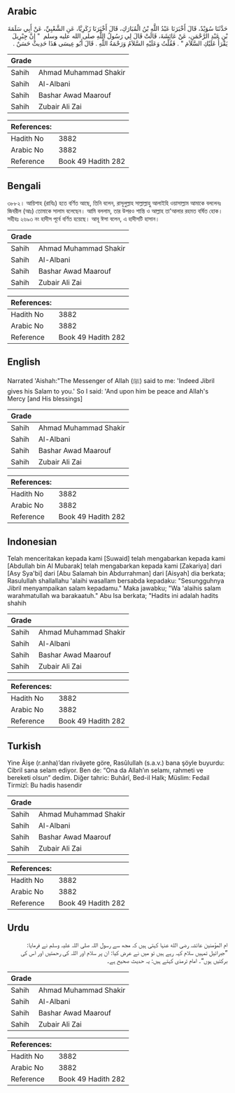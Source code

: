 ## Arabic


<div dir="rtl" lang="ar" style={{fontSize:'larger',backgroundColor:'#f8f9fa',padding:20}}>
حَدَّثَنَا سُوَيْدٌ، قَالَ أَخْبَرَنَا عَبْدُ اللَّهِ بْنُ الْمُبَارَكِ، قَالَ أَخْبَرَنَا زَكَرِيَّا، عَنِ الشَّعْبِيِّ، عَنْ أَبِي سَلَمَةَ بْنِ عَبْدِ الرَّحْمَنِ، عَنْ عَائِشَةَ، قَالَتْ قَالَ لِي رَسُولُ اللَّهِ صلى الله عليه وسلم ‏ "‏ إِنَّ جِبْرِيلَ يَقْرَأُ عَلَيْكِ السَّلاَمَ ‏"‏ ‏.‏ فَقُلْتُ وَعَلَيْهِ السَّلاَمُ وَرَحْمَةُ اللَّهِ ‏.‏ قَالَ أَبُو عِيسَى هَذَا حَدِيثٌ حَسَنٌ ‏.‏
</div>
<div style={{backgroundColor:'#f8f9fa',padding:20, marginBottom: 10}}><table> <thead> <tr> <th>Grade</th> <th></th> </tr> </thead> <tbody> <tr><td>Sahih</td><td>Ahmad Muhammad Shakir</td></tr><tr><td>Sahih</td><td>Al-Albani</td></tr><tr><td>Sahih</td><td>Bashar Awad Maarouf</td></tr><tr><td>Sahih</td><td>Zubair Ali Zai</td></tr></tbody></table><table> <thead> <tr> <th>References:</th> <th></th> </tr> </thead> <tbody><tr><td>Hadith No</td><td>3882</td></tr><tr><td>Arabic No</td><td>3882</td></tr><tr><td>Reference</td><td>Book 49 Hadith 282</td></tr></tbody></table></div>

## Bengali


<div dir="ltr" lang="bn" style={{fontSize:'larger',backgroundColor:'#f8f9fa',padding:20}}>
৩৮৮২। আয়িশাহ (রাযিঃ) হতে বর্ণিত আছে, তিনি বলেন, রাসূলুল্লাহ সাল্লাল্লাহু আলাইহি ওয়াসাল্লাম আমাকে বললেনঃ জিবরীল (আঃ) তোমাকে সালাম বলেছেন। আমি বললাম, তার উপরও শান্তি ও আল্লাহ তা'আলার রহমত বর্ষিত হোক। সহীহঃ ২৬৯৩ নং হাদীস পূর্বে বর্ণিত হয়েছে। আবূ ঈসা বলেন, এ হাদীসটি হাসান।
</div>
<div style={{backgroundColor:'#f8f9fa',padding:20, marginBottom: 10}}><table> <thead> <tr> <th>Grade</th> <th></th> </tr> </thead> <tbody> <tr><td>Sahih</td><td>Ahmad Muhammad Shakir</td></tr><tr><td>Sahih</td><td>Al-Albani</td></tr><tr><td>Sahih</td><td>Bashar Awad Maarouf</td></tr><tr><td>Sahih</td><td>Zubair Ali Zai</td></tr></tbody></table><table> <thead> <tr> <th>References:</th> <th></th> </tr> </thead> <tbody><tr><td>Hadith No</td><td>3882</td></tr><tr><td>Arabic No</td><td>3882</td></tr><tr><td>Reference</td><td>Book 49 Hadith 282</td></tr></tbody></table></div>

## English


<div dir="ltr" lang="en" style={{fontSize:'larger',backgroundColor:'#f8f9fa',padding:20}}>
Narrated 'Aishah:"The Messenger of Allah (ﷺ) said to me: 'Indeed Jibril gives his Salam to you.' So I said: 'And upon him be peace and Allah's Mercy [and His blessings]
</div>
<div style={{backgroundColor:'#f8f9fa',padding:20, marginBottom: 10}}><table> <thead> <tr> <th>Grade</th> <th></th> </tr> </thead> <tbody> <tr><td>Sahih</td><td>Ahmad Muhammad Shakir</td></tr><tr><td>Sahih</td><td>Al-Albani</td></tr><tr><td>Sahih</td><td>Bashar Awad Maarouf</td></tr><tr><td>Sahih</td><td>Zubair Ali Zai</td></tr></tbody></table><table> <thead> <tr> <th>References:</th> <th></th> </tr> </thead> <tbody><tr><td>Hadith No</td><td>3882</td></tr><tr><td>Arabic No</td><td>3882</td></tr><tr><td>Reference</td><td>Book 49 Hadith 282</td></tr></tbody></table></div>

## Indonesian


<div dir="ltr" lang="id" style={{fontSize:'larger',backgroundColor:'#f8f9fa',padding:20}}>
Telah menceritakan kepada kami [Suwaid] telah mengabarkan kepada kami [Abdullah bin Al Mubarak] telah mengabarkan kepada kami [Zakariya] dari [Asy Sya'bi] dari [Abu Salamah bin Abdurrahman] dari [Aisyah] dia berkata; Rasulullah shallallahu 'alaihi wasallam bersabda kepadaku: "Sesungguhnya Jibril menyampaikan salam kepadamu." Maka jawabku; "Wa 'alaihis salam warahmatullah wa barakaatuh." Abu Isa berkata; "Hadits ini adalah hadits shahih
</div>
<div style={{backgroundColor:'#f8f9fa',padding:20, marginBottom: 10}}><table> <thead> <tr> <th>Grade</th> <th></th> </tr> </thead> <tbody> <tr><td>Sahih</td><td>Ahmad Muhammad Shakir</td></tr><tr><td>Sahih</td><td>Al-Albani</td></tr><tr><td>Sahih</td><td>Bashar Awad Maarouf</td></tr><tr><td>Sahih</td><td>Zubair Ali Zai</td></tr></tbody></table><table> <thead> <tr> <th>References:</th> <th></th> </tr> </thead> <tbody><tr><td>Hadith No</td><td>3882</td></tr><tr><td>Arabic No</td><td>3882</td></tr><tr><td>Reference</td><td>Book 49 Hadith 282</td></tr></tbody></table></div>

## Turkish


<div dir="ltr" lang="tr" style={{fontSize:'larger',backgroundColor:'#f8f9fa',padding:20}}>
Yine Âişe (r.anha)’dan rivâyete göre, Rasûlullah (s.a.v.) bana şöyle buyurdu: Cibril sana selam ediyor. Ben de: “Ona da Allah’ın selamı, rahmeti ve bereketi olsun” dedim. Diğer tahric: Buhârî, Bed-il Halk; Müslim: Fedail Tirmizî: Bu hadis hasendir
</div>
<div style={{backgroundColor:'#f8f9fa',padding:20, marginBottom: 10}}><table> <thead> <tr> <th>Grade</th> <th></th> </tr> </thead> <tbody> <tr><td>Sahih</td><td>Ahmad Muhammad Shakir</td></tr><tr><td>Sahih</td><td>Al-Albani</td></tr><tr><td>Sahih</td><td>Bashar Awad Maarouf</td></tr><tr><td>Sahih</td><td>Zubair Ali Zai</td></tr></tbody></table><table> <thead> <tr> <th>References:</th> <th></th> </tr> </thead> <tbody><tr><td>Hadith No</td><td>3882</td></tr><tr><td>Arabic No</td><td>3882</td></tr><tr><td>Reference</td><td>Book 49 Hadith 282</td></tr></tbody></table></div>

## Urdu


<div dir="rtl" lang="ur" style={{fontSize:'larger',backgroundColor:'#f8f9fa',padding:20}}>
ام المؤمنین عائشہ رضی الله عنہا کہتی ہیں کہ مجھ سے رسول اللہ صلی اللہ علیہ وسلم نے فرمایا: ”جبرائیل تمہیں سلام کہہ رہے ہیں تو میں نے عرض کیا: ان پر سلام اور اللہ کی رحمتیں اور اس کی برکتیں ہوں“۔ امام ترمذی کہتے ہیں: یہ حدیث صحیح ہے۔
</div>
<div style={{backgroundColor:'#f8f9fa',padding:20, marginBottom: 10}}><table> <thead> <tr> <th>Grade</th> <th></th> </tr> </thead> <tbody> <tr><td>Sahih</td><td>Ahmad Muhammad Shakir</td></tr><tr><td>Sahih</td><td>Al-Albani</td></tr><tr><td>Sahih</td><td>Bashar Awad Maarouf</td></tr><tr><td>Sahih</td><td>Zubair Ali Zai</td></tr></tbody></table><table> <thead> <tr> <th>References:</th> <th></th> </tr> </thead> <tbody><tr><td>Hadith No</td><td>3882</td></tr><tr><td>Arabic No</td><td>3882</td></tr><tr><td>Reference</td><td>Book 49 Hadith 282</td></tr></tbody></table></div>